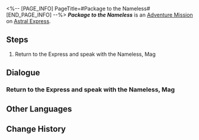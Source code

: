 <%-- [PAGE_INFO]
PageTitle=#Package to the Nameless#
[END_PAGE_INFO] --%>
{{Stub|Dialogue.}}
{{Mission Infobox
|id            = 8021302
|title         = 
|image         = <!--Mission Package to the Nameless.png-->
|type          = Adventure
|event_name    = 
|chapter       = 
|requirements  = Reach [[Trailblaze Level]] 21
|summary       = <!--official mission summary from Fate's Atlas-->
|characters    = Trailblazer
|startLocation = [[Astral Express]] - [[Parlor Car]]
|world         = Astral Express
|area          = Parlor Car
|prev          = 
|next          = 
|rewards       = Credit*5,000
}}
'''''Package to the Nameless''''' is an [[Adventure Mission]] on [[Astral Express]].

==Steps==
# Return to the Express and speak with the Nameless, Mag

<!--
==Gameplay Notes==

--><!--
==Trial Character==

-->
==Dialogue==
{{Stub Dialogue}}
{{Dialogue End}}

===Return to the Express and speak with the Nameless, Mag===
{{Mission Description|type=adventure|location=Parlor Car|update|The Nameless, Mag, is gathering trailblaze experiences of the Nameless from across the Cosmos, offering departure blessings to those walking the Path of Trailblaze.<br /><br />You and the Nameless in the Cosmos have collected a lot. Mag has something to say to you.}}
{{Dialogue Start}}
:{{tx}}
{{Dialogue End}}

==Other Languages==
{{Other Languages
|en   = Package to the Nameless
|zhs  = 寄往无名客的包裹
|zht  = 寄往無名客的包裹
|ja   = ナナシビトへの荷物
|ko   = 무명객에게 보내는 소포
|es   = Paquete enviado a los Anónimos
|fr   = Paquet envoyé aux Sans Noms
|ru   = Посылка для Безымянных
|th   = พัสดุส่งให้ผู้มาเยือนนิรนาม
|vi   = Gói Đồ Gửi Đến Khách Vô Danh
|de   = Paket für die Namenlosen
|id   = Paket dari The Nameless
|pt   = Pacote para os Inominados
}}

==Change History==
{{Change History|2.1}}
